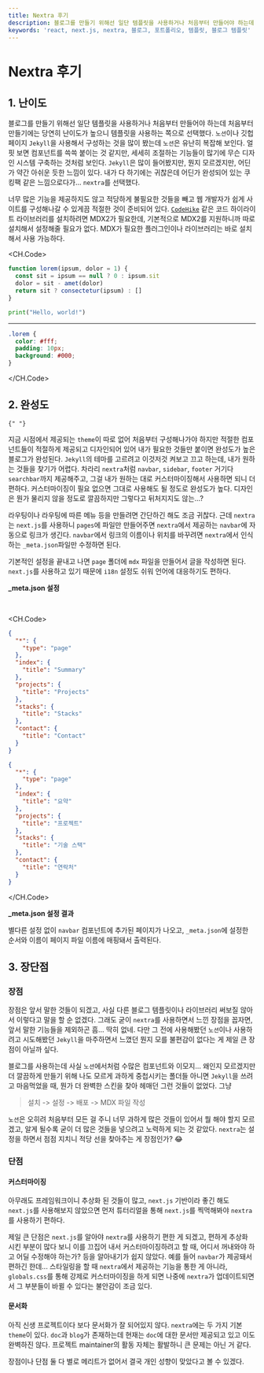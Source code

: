 ```yaml
---
title: Nextra 후기
description: 블로그를 만들기 위해선 일단 템플릿을 사용하거나 처음부터 만들어야 하는데 처음부터 만들기에는 당연히 난이도가 높으니 템플릿을 사용하는 쪽으로 선택했다. `노션`이나 깃헙페이지 `Jekyll`을 사용해서 구성하는 것을 많이 봤는데 `노션`은 유난히 복잡해 보인다.
keywords: 'react, next.js, nextra, 블로그, 포트폴리오, 템플릿, 블로그 템플릿'
---
```



# Nextra 후기

## 1. 난이도

블로그를 만들기 위해선 일단 템플릿을 사용하거나 처음부터 만들어야 하는데
처음부터 만들기에는 당연히 난이도가 높으니 템플릿을 사용하는 쪽으로 선택했다.
`노션`이나 깃헙페이지 `Jekyll`을 사용해서 구성하는 것을 많이 봤는데 `노션`은
유난히 복잡해 보인다. 얼핏 보면 컴포넌트를 쓱쓱 붙이는 것 같지만, 세세히
조절하는 기능들이 많기에 무슨 디자인 시스템 구축하는 것처럼 보인다. `Jekyll`은
많이 들어봤지만, 뭔지 모르겠지만, 어딘가 약간 아쉬운 듯한 느낌이
있다. 내가 다 하기에는 귀찮은데 어딘가 완성되어 있는 쿠킹팩 같은 느낌으로다가...
`nextra`를 선택했다.

<Tree>
  <Folder name="기능" defaultOpen>
    <File name="마크다운" />
    <File name="코드 하이라이트" />
    <File name="이미지 최적화" />
    <File name="배포(Deploy)" />
    <File name="SSG / SSR" />
    <File name="SEO" />
  </Folder>
</Tree>

너무 많은 기능을 제공하지도 않고 적당하게 불필요한 것들을 빼고 웹 개발자가
쉽게 사이트를 구성해나갈 수 있게끔 적절한 것이 준비되어 있다. [`CodeHike`](https://codehike.org/demo/spotlight)
같은 코드 하이라이트 라이브러리를 설치하려면 MDX2가 필요한데, 기본적으로 MDX2를 지원하니까
따로 설치해서 설정해줄 필요가 없다. MDX가 필요한 플러그인이나 라이브러리는 바로 설치해서 사용 가능하다.

<CH.Code>

```js app.js focus=2:4
function lorem(ipsum, dolor = 1) {
  const sit = ipsum == null ? 0 : ipsum.sit
  dolor = sit - amet(dolor)
  return sit ? consectetur(ipsum) : []
}
```

```python hello.py
print("Hello, world!")
```

---

```css styles.css
.lorem {
  color: #fff;
  padding: 10px;
  background: #000;
}
```

</CH.Code>

## 2. 완성도

    {" "}

지금 시점에서 제공되는 `theme`이 따로 없어 처음부터 구성해나가야 하지만
적절한 컴포넌트들이 적절하게 제공되고 디자인되어 있어 내가 필요한 것들만
붙이면 완성도가 높은 블로그가 완성된다. `Jekyll`의 테마를 고르려고
이것저것 켜보고 끄고 하는데, 내가 원하는 것들을 찾기가 어렵다. 차라리
`nextra`처럼 `navbar`, `sidebar`, `footer` 거기다 `searchbar`까지
제공해주고, 그걸 내가 원하는 대로 커스터마이징해서 사용하면 되니 더 편하다.
커스터마이징이 필요 없으면 그대로 사용해도 될 정도로 완성도가 높다.
디자인은 뭔가 물리지 않을 정도로 깔끔하지만 그렇다고 뒤처지지도 않는...?

라우팅이나 라우팅에 따른 메뉴 등을 만들려면 간단하긴 해도 조금 귀찮다.
근데 `nextra`는 `next.js`를 사용하니 `pages`에 파일만 만들어주면
`nextra`에서 제공하는 `navbar`에 자동으로 링크가 생긴다. `navbar`에서
링크의 이름이나 위치를 바꾸려면 `nextra`에서 인식하는 `_meta.json`파일만 수정하면 된다.

기본적인 설정을 끝내고 나면 `page` 폴더에 `mdx` 파일을 만들어서 글을 작성하면 된다.
`next.js`를 사용하고 있기 때문에 `i18n` 설정도 쉬워 언어에 대응하기도 편하다.

**\_meta.json 설정**


<Screenshot
  src={MetaJsonScreenshot}
  alt="_meta.json.screenshot"
  caption="_meta.json 설정"
/>

<br />

<CH.Code>
```json _meta.en.json
{
  "*": {
    "type": "page"
  },
  "index": {
    "title": "Summary"
  },
  "projects": {
    "title": "Projects"
  },
  "stacks": {
    "title": "Stacks"
  },
  "contact": {
    "title": "Contact"
  }
}
```

```json _meta.ko.json
{
  "*": {
    "type": "page"
  },
  "index": {
    "title": "요약"
  },
  "projects": {
    "title": "프로젝트"
  },
  "stacks": {
    "title": "기술 스택"
  },
  "contact": {
    "title": "연락처"
  }
}
```

</CH.Code>

**\_meta.json 설정 결과**


<Screenshot
  src={NavbarScreenshot}
  alt="navbar.screenshot"
  caption="_meta.json 설정 결과"
/>

별다른 설정 없이 `navbar` 컴포넌트에 추가된 페이지가 나오고, `_meta.json`에 설정한
순서와 이름이 페이지 파일 이름에 매핑돼서 출력된다.

## 3. 장단점

### 장점

장점은 앞서 말한 것들이 되겠고, 사실 다른 블로그 템플릿이나 라이브러리 써보질 않아서
이렇다고 말을 할 순 없겠다. 그래도 굳이 `nextra`를 사용하면서 느낀 장점을 꼽자면, 앞서 말한 기능들을 제외하곤
흠... 딱히 없네. 다만 그 전에 사용해봤던 `노션`이나 사용하려고 시도해봤던 `Jekyll`을 마주하면서
느꼈던 뭔지 모를 불편감이 없다는 게 제일 큰 장점이 아닐까 싶다.

블로그를 사용하는데 사실 `노션`에서처럼 수많은 컴포넌트와 이모지... 왜인지 모르겠지만
더 깔끔하게 만들기 위해 나도 모르게 과하게 중첩시키는 폴더들 아니면 `Jekyll`을 쓰려고
마음먹었을 때, 뭔가 더 완벽한 스킨을 찾아 헤매던 그런 것들이 없었다. 그냥

> 설치 -> 설정 -> 배포 -> MDX 파일 작성

`노션`은 오히려 처음부터 모든 걸 주니 너무 과하게 많은 것들이 있어서 뭘 해야 할지 모르겠고,
알게 될수록 굳이 더 많은 것들을 넣으려고 노력하게 되는 것 같았다.
`nextra`는 설정을 하면서 점점 지치니 적당 선을 찾아주는 게 장점인가? 😂

### 단점

#### 커스터마이징

아무래도 프레임워크이니 추상화 된 것들이 많고, `next.js` 기반이라 좋긴 해도 `next.js`를 사용해보지
않았으면 먼저 튜터리얼을 통해 `next.js`를 찍먹해봐야 `nextra`를 사용하기 편하다.

제일 큰 단점은 `next.js`를 알아야 `nextra`를 사용하기 편한 게 되겠고, 편하게 추상화 시킨
부분이 많다 보니 이를 끄집어 내서 커스터마이징하려고 할 때, 어디서 꺼내와야 하고 어딜
수정해야 하는가? 등을 알아내기가 쉽지 않았다. 예를 들어 `navbar`가 제공돼서 편하긴 한데...
스타일링을 할 때 `nextra`에서 제공하는 기능을 통한 게 아니라, `globals.css`를 통해
강제로 커스터마이징을 하게 되면 나중에 `nextra`가 업데이트되면서 그 부분들이 바뀔 수 있다는
불안감이 조금 있다.

#### 문서화

아직 신생 프로젝트이다 보다 문서화가 잘 되어있지 않다. `nextra`에는 두 가지 기본 `theme`이 있다.
`doc`과 `blog`가 존재하는데 현재는 `doc`에 대한 문서만 제공되고 있고 이도 완벽하진 않다.
프로젝트 maintainer의 활동 자체는 활발하니 큰 문제는 아닌 거 같다.

장점이나 단점 둘 다 별로 메리트가 없어서 결국 개인 성향이 맞았다고 볼 수 있겠다.
